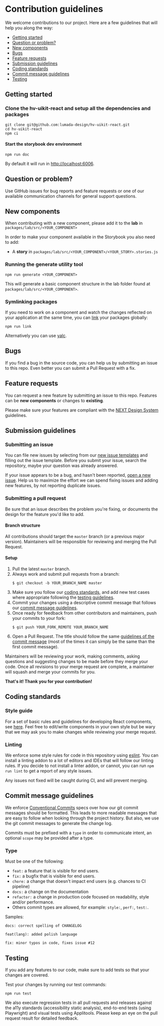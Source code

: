 
<Meta title="Overview/Community/Contributing" />

# Contribution guidelines

We welcome contributions to our project. Here are a few guidelines that will help you along the way:

- [Getting started](#getting-started)
- [Question or problem?](#question-or-problem)
- [New components](#new-components)
- [Bugs](#bugs)
- [Feature requests](#feature-requests)
- [Submission guidelines](#submission-guidelines)
- [Coding standards](#coding-standards)
- [Commit message guidelines](#commit-message-guidelines)
- [Testing](#testing)

## Getting started <a id="getting-started" />

### Clone the hv-uikit-react and setup all the dependencies and packages

```shell
git clone git@github.com:lumada-design/hv-uikit-react.git
cd hv-uikit-react
npm ci
```

#### Start the storybook dev environment

```shell
npm run doc
```

By default it will run in [http://localhost:6006](http://localhost:6006).

## Question or problem? <a id="question-or-problem" />

Use GitHub issues for bug reports and feature requests or one of our available communication channels for general support questions.

## New components <a id="new-components" />

When contributing with a new component, please add it to the **lab** in `packages/lab/src/<YOUR_COMPONENT>`

In order to make your component available in the Storybook you also need to add:

- A **story** in `packages/lab/src/<YOUR_COMPONENT>/<YOUR_STORY>.stories.js`

### Running the generate utility tool

```shell
npm run generate <YOUR_COMPONENT>
```

This will generate a basic component structure in the lab folder found at `packages/lab/src/<YOUR_COMPONENT>`.

### Symlinking packages

If you need to work on a component and watch the changes reflected on your application at the same time, you can [link](https://docs.npmjs.com/cli/link.html) your packages globally:

```shell
npm run link
```

Alternatively you can use [yalc](https://github.com/wclr/yalc).

## Bugs <a id="bugs" />

If you find a bug in the source code, you can help us by submitting an issue to this repo.
Even better you can submit a Pull Request with a fix.

## Feature requests <a id="feature-requests" />

You can request a new feature by submitting an issue to this repo.
Features can be **new components** or changes to **existing**.

Please make sure your features are compliant with the [NEXT Design System](https://designsystem.hitachivantara.com/) guidelines.

## Submission guidelines <a id="submission-guidelines" />

### Submitting an issue

You can file new issues by selecting from our [new issue templates](https://github.com/lumada-design/hv-uikit-react/issues/new/choose) and filling out the issue template.
Before you submit your issue, search the repository, maybe your question was already answered.

If your issue appears to be a bug, and hasn't been reported, [open a new issue](https://github.com/lumada-design/hv-uikit-react/issues).
Help us to maximize the effort we can spend fixing issues and adding new features, by not reporting duplicate issues.

### Submitting a pull request

Be sure that an issue describes the problem you're fixing, or documents the design for the feature you'd like to add.

#### Branch structure

All contributions should target the `master` branch (or a previous major version). Maintainers will be responsible for reviewing and merging the Pull Request.

#### Setup

1. Pull the latest `master` branch.
2. Always work and submit pull requests from a branch:
   ```
   $ git checkout -b YOUR_BRANCH_NAME master
   ```
3. Make sure you follow our [coding standards](#coding-standards), and add new test cases where appropriate following the [testing guidelines](#testing).
4. Commit your changes using a descriptive commit message that follows our [commit message guidelines](#commit-message-guidelines).
5. Once ready for feedback from other contributors and maintainers, push your commits to your fork:
   ```
   $ git push YOUR_FORK_REMOTE YOUR_BRANCH_NAME
   ```
6. Open a Pull Request. The title should follow the same [guidelines of the commit message](#commit-message-guidelines) (most of the times it can simply be the same than the first commit message).

Maintainers will be reviewing your work, making comments, asking questions and suggesting changes to be made before they merge your code.
Once all revisions to your merge request are complete, a maintainer will squash and merge your commits for you.

**That's it! Thank you for your contribution!**

## Coding standards <a id="coding-standards" />

### Style guide

For a set of basic rules and guidelines for developing React components, see [here](https://github.com/airbnb/javascript/tree/master/react#basic-rules).
Feel free to edit/write components in your own style but be wary that we may ask you to make changes while reviewing your merge request.

### Linting

We enforce some style rules for code in this repository using [eslint](http://eslint.org/). You can install a linting addon to a lot of editors and IDEs that will follow our linting rules.
If you decide to not install a linter addon, or cannot, you can run `npm run lint` to get a report of any style issues.

Any issues not fixed will be caught during CI, and will prevent merging.

## Commit message guidelines <a id="commit-message-guidelines" />

We enforce [Conventional Commits](https://www.conventionalcommits.org/en/v1.0.0-beta.3/) specs over how our git commit messages should be formatted. This leads to more readable messages that are easy to follow when looking through the project history. But also, we use the git commit messages to generate the change log.

Commits must be prefixed with a `type` in order to communicate intent, an optional `scope` may be provided after a type.

### Type

Must be one of the following:

- `feat:` a feature that is visible for end users.
- `fix:` a bugfix that is visible for end users.
- `chore:` a change that doesn't impact end users (e.g. chances to CI pipeline)
- `docs:` a change on the documentation
- `refactor:` a change in production code focused on readability, style and/or performance.
- Others commit types are allowed, for example: `style:`, `perf:`, `test:`.

Samples:

```
docs: correct spelling of CHANGELOG
```

```
feat(lang): added polish language
```

```
fix: minor typos in code, fixes issue #12
```

## Testing <a id="testing" />

If you add any features to our code, make sure to add tests so that your changes are covered.

Test your changes by running our test commands:

```
npm run test
```

We also execute regression tests in all pull requests and releases against the a11y standards (accessibility static analysis), end-to-end tests (using Playwright) and visual tests using Applitools. Please keep an eye on the pull request result for detailed feedback.

